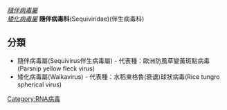 {{Taxobox_begin | color = violet | name = ''隨伴病毒科''}}
{{Taxobox_begin_placement_virus}}
{{Taxobox_group_iv_entry}}
{{Taxobox_familia_entry | taxon = '''''隨伴病毒科'''''}}
{{Taxobox_end_placement}}
{{Taxobox_section_subdivision | color = violet | plural_taxon =屬}}
''[[隨伴病毒屬|隨伴病毒屬]]''<br />
''[[矮化病毒屬|矮化病毒屬]]''
{{Taxobox_end}}
'''隨伴病毒科'''(Sequiviridae)(伴生病毒科)

== 分類 ==
* 隨伴病毒屬(Sequivirus伴生病毒屬) - 代表種：歐洲防風草變黃斑點病毒(Parsnip yellow fleck virus)
* 矮化病毒屬(Waikavirus) - 代表種：水稻東格魯(衰退)球狀病毒(Rice tungro spherical virus)
{{virus-stub}}

[[Category:RNA病毒|Category:RNA病毒]]